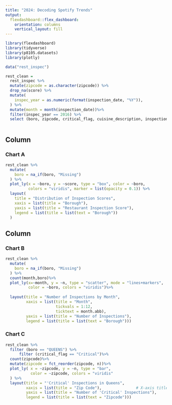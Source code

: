 ```yaml
---
title: "2024: Decoding Spotify Trends"
output: 
  flexdashboard::flex_dashboard:
    orientation: columns
    vertical_layout: fill
---
```


```r
library(flexdashboard)
library(tidyverse)
library(p8105.datasets)
library(plotly)
```

```r
data("rest_inspec")

rest_clean =
  rest_inspec %>%
  mutate(zipcode = as.character(zipcode)) %>%
  drop_na(score) %>%
  mutate(
    inspec_year = as.numeric(format(inspection_date, "%Y")),
  ) %>%
  mutate(month = month(inspection_date))%>%
  filter(inspec_year == 2016) %>%
  select (boro, zipcode, critical_flag, cuisine_description, inspection_date, inspec_year, month, score)
```

```r

```


Column {data-width=550}
-----------------------------------------------------------------------

### Chart A

```r
rest_clean %>%
  mutate(
    boro = na_if(boro, "Missing") 
  ) %>%
  plot_ly(x = ~boro, y = ~score, type = "box", color = ~boro, 
          colors = "viridis", marker = list(opacity = 0.1)) %>%
  layout(
    title = "Distribution of Inspection Scores",
    xaxis = list(title = "Borough"),
    yaxis = list(title = "Restaurant Inspection Score"),
    legend = list(title = list(text = "Borough"))
  )
```

Column {data-width=450}
-----------------------------------------------------------------------

### Chart B

```r
rest_clean %>%
  mutate(
    boro = na_if(boro, "Missing") 
  ) %>%
  count(month,boro)%>%
  plot_ly(x=~month, y = ~n, type = "scatter", mode = "lines+markers",
          color = ~boro, colors = "viridis")%>%
  
  layout(title = "Number of Inspections by Month",
         xaxis = list(title = "Month", 
                      tickvals = 1:12, 
                      ticktext = month.abb),
         yaxis = list(title = "Number of Inspections"),
         legend = list(title = list(text = "Borough")))
```

### Chart C

```r
rest_clean %>%
  filter (boro == "QUEENS") %>%
      filter (critical_flag == "Critical")%>%
  count(zipcode)%>%
  mutate(zipcode = fct_reorder(zipcode, n))%>%
  plot_ly( x = ~zipcode, y = ~n, type = "bar", 
           color = ~zipcode, colors = "viridis"
  ) %>%
  layout(title = "'Critical' Inspections in Queens",
         xaxis = list(title = "Zip Code"),               # X-axis title
         yaxis = list(title = "Number of 'Critical' Inspections"),
         legend = list(title = list(text = "Zipcode")))
```